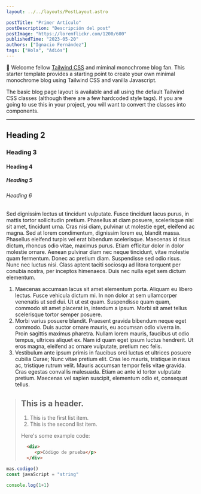 ```yaml
---
layout: ../../layouts/PostLayout.astro

postTitle: "Primer Artículo"
postDescription: "Descripción del post"
postImage: "https://loremflickr.com/1200/600"
publishedTime: "2023-05-20"
authors: ["Ignacio Fernández"]
tags: ["Hola", "Adiós"]
---
```


👋 Welcome fellow [Tailwind CSS](https://www.tailwindcss.com) and miminal monochrome blog fan. This starter template provides a starting point to create your own minimal monochrome blog using Tailwind CSS and vanilla Javascript.

The basic blog page layout is available and all using the default Tailwind CSS classes (although there are a few hardcoded style tags). If you are going to use this in your project, you will want to convert the classes into components.

---

## Heading 2

### Heading 3

#### Heading 4

##### Heading 5

###### Heading 6

Sed dignissim lectus ut tincidunt vulputate. Fusce tincidunt lacus purus, in mattis tortor sollicitudin pretium. Phasellus at diam posuere, scelerisque nisl sit amet, tincidunt urna. Cras nisi diam, pulvinar ut molestie eget, eleifend ac magna. Sed at lorem condimentum, dignissim lorem eu, blandit massa. Phasellus eleifend turpis vel erat bibendum scelerisque. Maecenas id risus dictum, rhoncus odio vitae, maximus purus. Etiam efficitur dolor in dolor molestie ornare. Aenean pulvinar diam nec neque tincidunt, vitae molestie quam fermentum. Donec ac pretium diam. Suspendisse sed odio risus. Nunc nec luctus nisi. Class aptent taciti sociosqu ad litora torquent per conubia nostra, per inceptos himenaeos. Duis nec nulla eget sem dictum elementum.

1. Maecenas accumsan lacus sit amet elementum porta. Aliquam eu libero lectus. Fusce vehicula dictum mi. In non dolor at sem ullamcorper venenatis ut sed dui. Ut ut est quam. Suspendisse quam quam, commodo sit amet placerat in, interdum a ipsum. Morbi sit amet tellus scelerisque tortor semper posuere.
2. Morbi varius posuere blandit. Praesent gravida bibendum neque eget commodo. Duis auctor ornare mauris, eu accumsan odio viverra in. Proin sagittis maximus pharetra. Nullam lorem mauris, faucibus ut odio tempus, ultrices aliquet ex. Nam id quam eget ipsum luctus hendrerit. Ut eros magna, eleifend ac ornare vulputate, pretium nec felis.
3. Vestibulum ante ipsum primis in faucibus orci luctus et ultrices posuere cubilia Curae; Nunc vitae pretium elit. Cras leo mauris, tristique in risus ac, tristique rutrum velit. Mauris accumsan tempor felis vitae gravida. Cras egestas convallis malesuada. Etiam ac ante id tortor vulputate pretium. Maecenas vel sapien suscipit, elementum odio et, consequat tellus.

> ## This is a header.
> 
> 1.   This is the first list item.
> 2.   This is the second list item.
> 
> Here's some example code:
>
> ```html
>   <div>
>      <p>Código de prueba</p>
>   </div>
> ```
>    

```js
mas.codigo()
const javaScript = "string"

console.log(1+1)
```


